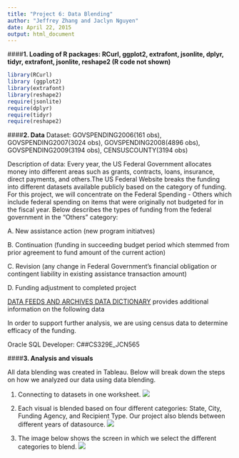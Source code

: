 ```yaml
---
title: "Project 6: Data Blending"
author: "Jeffrey Zhang and Jaclyn Nguyen"
date: April 22, 2015
output: html_document
---
```




####__1. Loading of R packages: RCurl, ggplot2, extrafont, jsonlite, dplyr, tidyr, extrafont, jsonlite, reshape2 (R code not shown)__

```r
library(RCurl)
library (ggplot2)
library(extrafont)
library(reshape2)
require(jsonlite)
require(dplyr)
require(tidyr)
require(reshape2)
```

####__2. Data__
Dataset: GOVSPENDING2006(161 obs), GOVSPENDING2007(3024 obs), GOVSPENDING2008(4896 obs), GOVSPENDING2009(3194 obs), CENSUSCOUNTY(3194 obs)

Description of data:
Every year, the US Federal Government allocates money into different areas such as grants, contracts, loans, insurance, direct payments, and others.The US Federal Website breaks the funding into different datasets available publicly based on the category of funding. For this project, we will concentrate on the Federal Spending - Others which include federal spending on items that were originally not budgeted for in the fiscal year. Below describes the types of funding from the federal government in the "Others" category:

A. New assistance action (new program initiatves)

B. Continuation (funding in succeeding budget period which stemmed from prior agreement to fund amount of the current action)

C. Revision (any change in Federal Government's financial obligation or contingent liability in existing assistance transaction amount)

D. Funding adjustment to completed project

[DATA FEEDS AND ARCHIVES DATA DICTIONARY](http://www.usaspending.gov/sites/all/themes/usaspendingv2/Archives_Data_Feeds_Data_Dictionary.pdf) provides additional information on the following data

In order to support further analysis, we are using census data to determine efficacy of the funding.

Oracle SQL Developer: C##CS329E_JCN565

####__3. Analysis and visuals__


All data blending was created in Tableau. Below will break down the steps on how we analyzed our data using data blending. 

1. Connecting to datasets in one worksheet.
![](./connect.png)

2. Each visual is blended based on four different categories: State, City, Funding Agency, and Recipient Type. Our project also blends between different years of datasource.
![](./EditRelation.png)

3. The image below shows the screen in which we select the different categories to blend.
![](./Relationship.png)